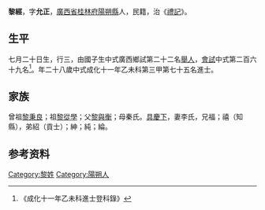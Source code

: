 {{明清人物信息框
| 姓名 = 黎經
| 原名 =
| 圖片名稱= 
| 圖片大小 =
| 圖片說明 = 
| 最高職務 =
| 國家 = 大明 
| 爵位 =
| 籍貫 = [[廣西省|廣西省]][[桂林府|桂林府]][[陽朔縣|陽朔縣]]
| 族裔 = 
| 旗籍 = 
| 字號 = 
| 諡號 =
| 出生日期 = 七月二十日
| 出生地點 =
| 逝世日期 = 
| 逝世地點 =
| 墓葬 =
| 配偶 = 李氏
| 親屬 = 曾祖[[黎秉良|黎秉良]]，祖[[黎從學|黎從學]]，父[[黎與衡|黎與衡]]，母秦氏
| 出身 =
* 成化十一年乙未科進士
| 經歷 =
| 著作 =  
*
*
*
}}
'''黎經'''{{BD|1448年||1507年||}}，字'''允正'''，[[廣西省|廣西省]][[桂林府|桂林府]][[陽朔縣|陽朔縣]]人，民籍，治《[[禮記|禮記]]》。

== 生平 ==
七月二十日生，行三，由國子生中式廣西鄉試第二十二名[[舉人|舉人]]，[[會試|會試]]中式第二百六十九名<ref>《成化十一年乙未科進士登科錄》</ref>。年二十八歲中式成化十一年乙未科第三甲第七十五名進士。

== 家族 ==
曾祖[[黎秉良|黎秉良]]；祖[[黎從學|黎從學]]；父[[黎與衡|黎與衡]]；母秦氏。[[具慶下|具慶下]]，妻李氏，兄福；禧（知縣），弟紹（貢士）；紳；純；綸。

== 参考资料 ==
{{reflist}}

{{成化十一年乙未科殿试金榜}}

{{Authority control}}

{{DEFAULTSORT:}}
[[Category:黎姓|Category:黎姓]]
[[Category:陽朔人|Category:陽朔人]]


{{明朝人物小作品}}